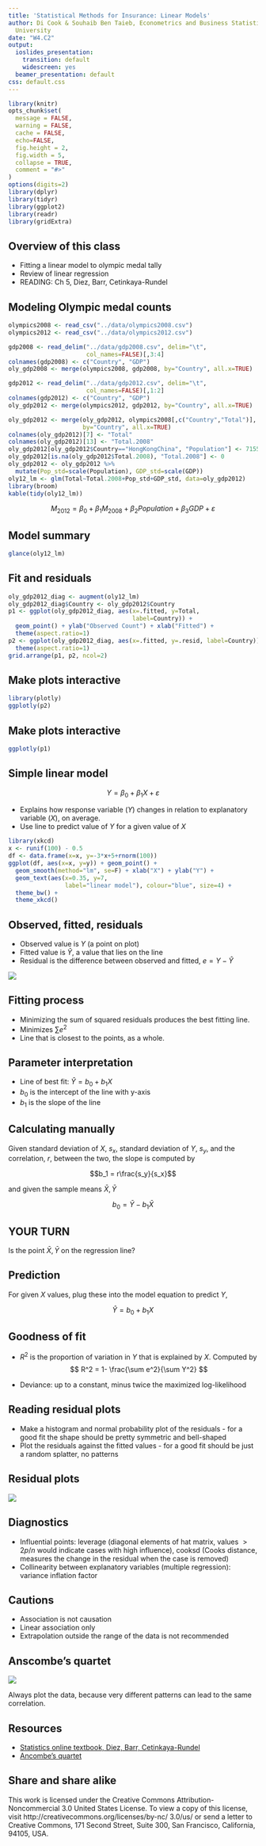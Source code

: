 ```yaml
---
title: 'Statistical Methods for Insurance: Linear Models'
author: Di Cook & Souhaib Ben Taieb, Econometrics and Business Statistics, Monash
  University
date: "W4.C2"
output:
  ioslides_presentation:
    transition: default
    widescreen: yes
  beamer_presentation: default
css: default.css
---
```


```r
library(knitr)
opts_chunk$set(
  message = FALSE,
  warning = FALSE,
  cache = FALSE,
  echo=FALSE,
  fig.height = 2,
  fig.width = 5,
  collapse = TRUE,
  comment = "#>"
)
options(digits=2)
library(dplyr)
library(tidyr)
library(ggplot2)
library(readr)
library(gridExtra)
```

## Overview of this class

- Fitting a linear model to olympic medal tally
- Review of linear regression
- READING: Ch 5, Diez, Barr, Cetinkaya-Rundel

## Modeling Olympic medal counts

```r
olympics2008 <- read_csv("../data/olympics2008.csv")
olympics2012 <- read_csv("../data/olympics2012.csv")

gdp2008 <- read_delim("../data/gdp2008.csv", delim="\t",
                      col_names=FALSE)[,3:4]
colnames(gdp2008) <- c("Country", "GDP")
oly_gdp2008 <- merge(olympics2008, gdp2008, by="Country", all.x=TRUE)

gdp2012 <- read_delim("../data/gdp2012.csv", delim="\t",
                      col_names=FALSE)[,1:2]
colnames(gdp2012) <- c("Country", "GDP")
oly_gdp2012 <- merge(olympics2012, gdp2012, by="Country", all.x=TRUE)

oly_gdp2012 <- merge(oly_gdp2012, olympics2008[,c("Country","Total")],
                     by="Country", all.x=TRUE)
colnames(oly_gdp2012)[7] <- "Total"
colnames(oly_gdp2012)[13] <- "Total.2008"
oly_gdp2012[oly_gdp2012$Country=="HongKongChina", "Population"] <- 7155000
oly_gdp2012[is.na(oly_gdp2012$Total.2008), "Total.2008"] <- 0
oly_gdp2012 <- oly_gdp2012 %>%
  mutate(Pop_std=scale(Population), GDP_std=scale(GDP))
oly12_lm <- glm(Total~Total.2008+Pop_std+GDP_std, data=oly_gdp2012)
library(broom)
kable(tidy(oly12_lm))
```

$$M_{2012} = \beta_0 + \beta_1 M_{2008} + \beta_2 Population + \beta_3 GDP + \varepsilon$$

## Model summary

```r
glance(oly12_lm)
```

## Fit and residuals

```r
oly_gdp2012_diag <- augment(oly12_lm)
oly_gdp2012_diag$Country <- oly_gdp2012$Country
p1 <- ggplot(oly_gdp2012_diag, aes(x=.fitted, y=Total, 
                                   label=Country)) +
  geom_point() + ylab("Observed Count") + xlab("Fitted") +
  theme(aspect.ratio=1)
p2 <- ggplot(oly_gdp2012_diag, aes(x=.fitted, y=.resid, label=Country)) + geom_point() + ylab("Residuals") + xlab("Fitted") +
  theme(aspect.ratio=1)
grid.arrange(p1, p2, ncol=2)
```

## Make plots interactive

```r
library(plotly)
ggplotly(p2)
```

## Make plots interactive

```r
ggplotly(p1)
```

## Simple linear model

$$Y = \beta_0 + \beta_1 X + \varepsilon$$

- Explains how response variable ($Y$) changes in relation to explanatory variable ($X$), on average.
- Use line to predict value of $Y$ for a given value of $X$

```r
library(xkcd)
x <- runif(100) - 0.5
df <- data.frame(x=x, y=-3*x+5+rnorm(100))
ggplot(df, aes(x=x, y=y)) + geom_point() + 
  geom_smooth(method="lm", se=F) + xlab("X") + ylab("Y") +
  geom_text(aes(x=0.35, y=7,
                label="linear model"), colour="blue", size=4) +
  theme_bw() +
  theme_xkcd()
```

## Observed, fitted, residuals

- Observed value is $Y$ (a point on plot)
- Fitted value is $\hat{Y}$, a value that lies on the line
- Residual is the difference between observed and fitted, $e=Y-\hat{Y}$

![](regression.png)

## Fitting process

- Minimizing the sum of squared residuals produces the best fitting line.
- Minimizes $\sum e^2$
- Line that is closest to the points, as a whole.

## Parameter interpretation

- Line of best fit: $\hat{Y}=b_0+b_1X$
- $b_0$ is the intercept of the line with y-axis
- $b_1$ is the slope of the line

## Calculating manually

Given standard deviation of $X$, $s_x$, standard deviation of $Y$, $s_y$, and the correlation, $r$,  between the two, the slope is computed by

$$b_1 = r\frac{s_y}{s_x}$$

and given the sample means $\bar{X}, \bar{Y}$

$$b_0 = \bar{Y} - b_1\bar{X}$$

## YOUR TURN

Is the point $\bar{X}, \bar{Y}$ on the regression line?

## Prediction

For given $X$ values, plug these into the model equation to predict $Y$, 

$$\hat{Y} = b_0 + b_1 X$$

## Goodness of fit

- $R^2$ is the proportion of variation in $Y$ that is explained by $X$. Computed by  
$$ R^2 = 1- \frac{\sum e^2}{\sum Y^2} $$

- Deviance: up to a constant, minus twice the maximized log-likelihood

## Reading residual plots

- Make a histogram and normal probability plot of the residuals - for a good fit the shape should be pretty symmetric and bell-shaped
- Plot the residuals against the fitted values - for a good fit should be just a random splatter, no patterns

## Residual plots

![](residuals.png)

## Diagnostics

- Influential points: leverage (diagonal elements of hat matrix, values $> 2p/n$ would indicate cases with high influence), cooksd (Cooks distance, measures the change in the residual when the case is removed)
- Collinearity between explanatory variables (multiple regression): variance inflation factor

## Cautions

- Association is not causation
- Linear association only
- Extrapolation outside the range of the data is not recommended

## Anscombe's quartet

![](anscombe.png)

Always plot the data, because very different patterns can lead to the same correlation. 

## Resources

- [Statistics online textbook, Diez, Barr, Cetinkaya-Rundel](https://www.openintro.org/stat/textbook.php?stat_book=isrs)
- [Ancombe's quartet](http://en.wikipedia.org/wiki/Anscombe's_quartet)

## Share and share alike

This work is licensed under the Creative Commons Attribution-Noncommercial 3.0 United States License. To view a copy of this license, visit http://creativecommons.org/licenses/by-nc/ 3.0/us/ or send a letter to Creative Commons, 171 Second Street, Suite 300, San Francisco, California, 94105, USA.
